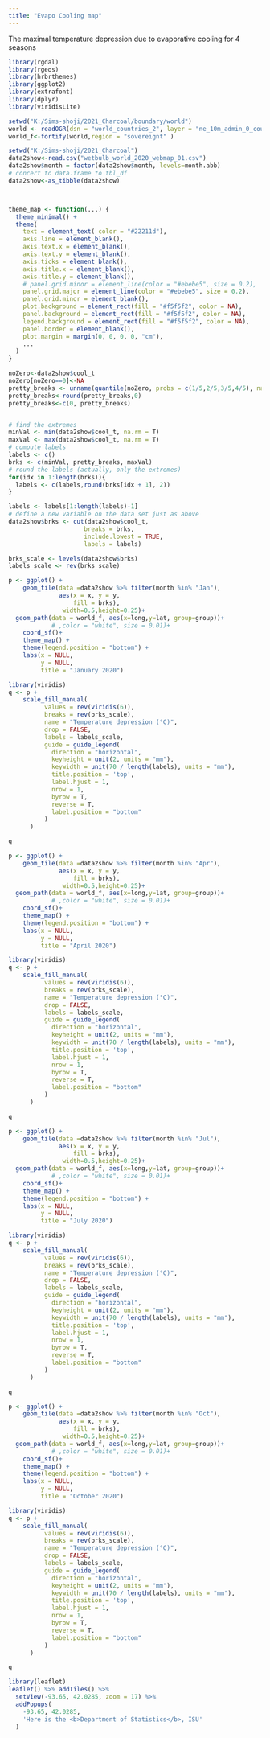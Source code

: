 ---
title: "Evapo Cooling map"
---

The maximal temperature depression due to evaporative cooling for 4 seasons
```{r, echo=FALSE, message=FALSE, results='hide',warning=FALSE}
library(rgdal)
library(rgeos)
library(hrbrthemes)
library(ggplot2)
library(extrafont) 
library(dplyr)
library(viridisLite)

setwd("K:/Sims-shoji/2021_Charcoal/boundary/world")
world <- readOGR(dsn = "world_countries_2", layer = "ne_10m_admin_0_countries")
world_f<-fortify(world,region = "sovereignt" )
```


```{r,  echo=FALSE, message=FALSE, results='hide',warning=FALSE}
setwd("K:/Sims-shoji/2021_Charcoal")
data2show<-read.csv("wetbulb_world_2020_webmap_01.csv")
data2show$month = factor(data2show$month, levels=month.abb)
# concert to data.frame to tbl_df
data2show<-as_tibble(data2show)



theme_map <- function(...) {
  theme_minimal() +
  theme(
    text = element_text( color = "#22211d"),
    axis.line = element_blank(),
    axis.text.x = element_blank(),
    axis.text.y = element_blank(),
    axis.ticks = element_blank(),
    axis.title.x = element_blank(),
    axis.title.y = element_blank(),
    # panel.grid.minor = element_line(color = "#ebebe5", size = 0.2),
    panel.grid.major = element_line(color = "#ebebe5", size = 0.2),
    panel.grid.minor = element_blank(),
    plot.background = element_rect(fill = "#f5f5f2", color = NA), 
    panel.background = element_rect(fill = "#f5f5f2", color = NA), 
    legend.background = element_rect(fill = "#f5f5f2", color = NA),
    panel.border = element_blank(),
    plot.margin = margin(0, 0, 0, 0, "cm"),
    ...
  )
}

noZero<-data2show$cool_t
noZero[noZero==0]<-NA
pretty_breaks <- unname(quantile(noZero, probs = c(1/5,2/5,3/5,4/5), na.rm=TRUE))
pretty_breaks<-round(pretty_breaks,0)
pretty_breaks<-c(0, pretty_breaks)


# find the extremes
minVal <- min(data2show$cool_t, na.rm = T)
maxVal <- max(data2show$cool_t, na.rm = T)
# compute labels
labels <- c()
brks <- c(minVal, pretty_breaks, maxVal)
# round the labels (actually, only the extremes)
for(idx in 1:length(brks)){
  labels <- c(labels,round(brks[idx + 1], 2))
}

labels <- labels[1:length(labels)-1]
# define a new variable on the data set just as above
data2show$brks <- cut(data2show$cool_t, 
                     breaks = brks, 
                     include.lowest = TRUE, 
                     labels = labels)

brks_scale <- levels(data2show$brks)
labels_scale <- rev(brks_scale)
```


```{r out.width='100%', echo=FALSE}
p <- ggplot() +
    geom_tile(data =data2show %>% filter(month %in% "Jan"),  
              aes(x = x, y = y,
                  fill = brks),
               width=0.5,height=0.25)+
  geom_path(data = world_f, aes(x=long,y=lat, group=group))+
            # ,color = "white", size = 0.01)+
    coord_sf()+
    theme_map() +
    theme(legend.position = "bottom") +
    labs(x = NULL, 
         y = NULL, 
         title = "January 2020")

library(viridis)
q <- p +
    scale_fill_manual(
          values = rev(viridis(6)),
          breaks = rev(brks_scale),
          name = "Temperature depression (°C)",
          drop = FALSE,
          labels = labels_scale,
          guide = guide_legend(
            direction = "horizontal",
            keyheight = unit(2, units = "mm"),
            keywidth = unit(70 / length(labels), units = "mm"),
            title.position = 'top',
            label.hjust = 1,
            nrow = 1,
            byrow = T,
            reverse = T,
            label.position = "bottom"
          )
      )

q
```
```{r out.width='100%', echo=FALSE}
p <- ggplot() +
    geom_tile(data =data2show %>% filter(month %in% "Apr"),  
              aes(x = x, y = y,
                  fill = brks),
               width=0.5,height=0.25)+
  geom_path(data = world_f, aes(x=long,y=lat, group=group))+
            # ,color = "white", size = 0.01)+
    coord_sf()+
    theme_map() +
    theme(legend.position = "bottom") +
    labs(x = NULL, 
         y = NULL, 
         title = "April 2020")

library(viridis)
q <- p +
    scale_fill_manual(
          values = rev(viridis(6)),
          breaks = rev(brks_scale),
          name = "Temperature depression (°C)",
          drop = FALSE,
          labels = labels_scale,
          guide = guide_legend(
            direction = "horizontal",
            keyheight = unit(2, units = "mm"),
            keywidth = unit(70 / length(labels), units = "mm"),
            title.position = 'top',
            label.hjust = 1,
            nrow = 1,
            byrow = T,
            reverse = T,
            label.position = "bottom"
          )
      )

q
```



```{r out.width='100%', echo=FALSE}
p <- ggplot() +
    geom_tile(data =data2show %>% filter(month %in% "Jul"),  
              aes(x = x, y = y,
                  fill = brks),
               width=0.5,height=0.25)+
  geom_path(data = world_f, aes(x=long,y=lat, group=group))+
            # ,color = "white", size = 0.01)+
    coord_sf()+
    theme_map() +
    theme(legend.position = "bottom") +
    labs(x = NULL, 
         y = NULL, 
         title = "July 2020")

library(viridis)
q <- p +
    scale_fill_manual(
          values = rev(viridis(6)),
          breaks = rev(brks_scale),
          name = "Temperature depression (°C)",
          drop = FALSE,
          labels = labels_scale,
          guide = guide_legend(
            direction = "horizontal",
            keyheight = unit(2, units = "mm"),
            keywidth = unit(70 / length(labels), units = "mm"),
            title.position = 'top',
            label.hjust = 1,
            nrow = 1,
            byrow = T,
            reverse = T,
            label.position = "bottom"
          )
      )

q
```


```{r out.width='100%', echo=FALSE}
p <- ggplot() +
    geom_tile(data =data2show %>% filter(month %in% "Oct"),  
              aes(x = x, y = y,
                  fill = brks),
               width=0.5,height=0.25)+
  geom_path(data = world_f, aes(x=long,y=lat, group=group))+
            # ,color = "white", size = 0.01)+
    coord_sf()+
    theme_map() +
    theme(legend.position = "bottom") +
    labs(x = NULL, 
         y = NULL, 
         title = "October 2020")

library(viridis)
q <- p +
    scale_fill_manual(
          values = rev(viridis(6)),
          breaks = rev(brks_scale),
          name = "Temperature depression (°C)",
          drop = FALSE,
          labels = labels_scale,
          guide = guide_legend(
            direction = "horizontal",
            keyheight = unit(2, units = "mm"),
            keywidth = unit(70 / length(labels), units = "mm"),
            title.position = 'top',
            label.hjust = 1,
            nrow = 1,
            byrow = T,
            reverse = T,
            label.position = "bottom"
          )
      )

q
```

```{r out.width='100%', echo=FALSE}
library(leaflet)
leaflet() %>% addTiles() %>%
  setView(-93.65, 42.0285, zoom = 17) %>%
  addPopups(
    -93.65, 42.0285,
    'Here is the <b>Department of Statistics</b>, ISU'
  )
```